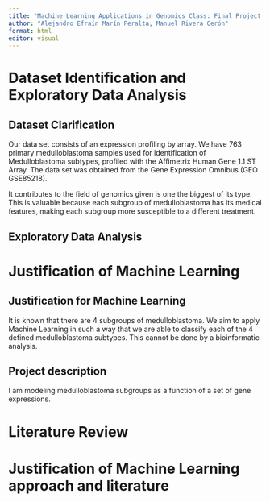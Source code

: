```yaml
---
title: "Machine Learning Applications in Genomics Class: Final Project Guide and Questionnaire"
author: "Alejandro Efraín Marín Peralta, Manuel Rivera Cerón"
format: html
editor: visual
---
```


# Dataset Identification and Exploratory Data Analysis





## Dataset Clarification

Our data set consists of an expression profiling by array. We have 763
primary medulloblastoma samples used for identification of Medulloblastoma subtypes, profiled with the Affimetrix Human Gene 1.1 ST Array. The data set was obtained from the Gene Expression Omnibus (GEO GSE85218).

It contributes to the field of genomics given is one the biggest of its type. This is valuable because each subgroup of medulloblastoma  has its medical features, making each subgroup more susceptible to a different treatment.


## Exploratory Data Analysis 



# Justification of Machine Learning


## Justification for Machine Learning

It is known that there are 4 subgroups of medulloblastoma.
We aim to apply Machine Learning in such a way that we are able to classify each of the 4 defined medulloblastoma subtypes. This
cannot be done by a bioinformatic analysis. 


## Project description

I am modeling medulloblastoma subgroups as a function of a set of gene expressions.

# Literature Review 



# Justification of Machine Learning approach and literature




